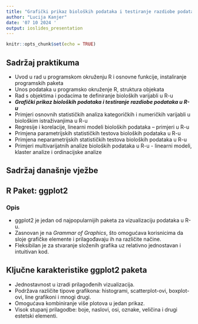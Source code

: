 ```yaml
---
title: "Grafički prikaz bioloških podataka i testiranje razdiobe podataka u R-u"
author: "Lucija Kanjer"
date: '07 10 2024 '
output: ioslides_presentation
---
```


```r
knitr::opts_chunk$set(echo = TRUE)
```

## Sadržaj praktikuma

- Uvod u rad u programskom okruženju R i osnovne funkcije, instaliranje programskih paketa
- Unos podataka u programsko okruženje R, struktura objekata
- Rad s objektima i podacima te definiranje bioloških varijabli u R-u
- *__Grafički prikaz bioloških podataka i testiranje razdiobe podataka u R-u__*
- Primjeri osnovnih statističkih analiza kategoričkih i numeričkih varijabli u biološkim istraživanjima u R-u
- Regresije i korelacije, linearni modeli bioloških podataka – primjeri u R-u
- Primjena parametrijskih statističkih testova bioloških podataka u R-u 
- Primjena neparametrijskih statističkih testova bioloških podataka u R-u
- Primjeri multivarijatnih analize bioloških podataka u R-u - linearni modeli, klaster analize i ordinacijske analize 

## Sadržaj današnje vježbe

## R Paket: ggplot2

### Opis

- ggplot2 je jedan od najpopularnijih paketa za vizualizaciju podataka u R-u.
- Zasnovan je na *Grammar of Graphics*, što omogućava korisnicima da sloje grafičke elemente i prilagođavaju ih na različite načine.
- Fleksibilan je za stvaranje složenih grafika uz relativno jednostavan i intuitivan kod.

## Ključne karakteristike ggplot2 paketa

- Jednostavnost u izradi prilagođenih vizualizacija.
- Podržava različite tipove grafikona: histogrami, scatterplot-ovi, boxplot-ovi, line grafikoni i mnogi drugi.
- Omogućava kombiniranje više plotova u jedan prikaz.
- Visok stupanj prilagodbe: boje, naslovi, osi, oznake, veličina i drugi estetski elementi.

